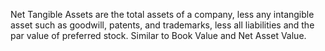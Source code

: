 {{rfc|needs formatting (as the plural of a singular?)}}
Net Tangible Assets are the total assets of a company, less any intangible asset such as goodwill, patents, and trademarks, less all liabilities and the par value of preferred stock. Similar to Book Value and Net Asset Value.